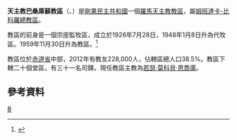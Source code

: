 {{Infobox Roman Catholic diocese
|Roman Catholic Diocese of = 天主教巴桑庫蘇教區
|Latin name of diocese = Dioecesis Basankusuensis
 |image =
 |caption =
 |location = [[剛果民主共和國|剛果民主共和國]] 
|territory = 赤道省中部
|population =228,000

|rite = [[罗马礼|罗马礼]]
|patron =
|province = 姆班達卡-比科羅
|established = 1926年
|cathedral = 聖伯多祿聖保祿主教座堂<ref>[http://www.cenco.cd/docs/documents/annuaires__rdc_2013.pdf Annuaire de L'Église Catholique en RD Congo] {{Wayback|url=http://www.cenco.cd/docs/documents/annuaires__rdc_2013.pdf |date=20140110092449 }}，頁114。</ref>
|co-cathedral =
|leadership = 主教 
|website = 
|pope =  
|patriarch= 
|metropolitan =
|ordinary = 若瑟·莫科貝·恩喬庫
|coadjutor archbishop = 
|coadjutor bishop = 
|auxiliary = 
|emeritus = }}

'''天主教巴桑庫蘇教區'''（{{lang-la|Dioecesis Basankusuensis}}、{{lang-fr|Diocèse de Basankusu}}）是[[剛果民主共和國|剛果民主共和國]]一個[[羅馬天主教|羅馬天主教]][[教區|教區]]，屬[[天主教姆班達卡-比科羅總教區|姆班達卡-比科羅總教區]]。

教區的前身是一個宗座監牧區，成立於1926年7月28日，1948年1月8日升為代牧區。1959年11月30日升為教區。<ref>{{cite journal
|journal=[[宗座公報|宗座公報]]
|publisher=梵蒂岡出版社
|date=1960年
|volume=52
|title=''Cum parvulum''
|page=372
|url=http://www.vatican.va/archive/aas/documents/AAS%2052%20%5B1960%5D%20-%20ocr.pdf
|access-date=2014-01-10
|archive-date=2016-04-09
|archive-url=https://web.archive.org/web/20160409030818/http://www.vatican.va/archive/aas/documents/AAS%2052%20%5B1960%5D%20-%20ocr.pdf
|dead-url=no
}}</ref>

教區位於[[赤道省|赤道省]]中部，2012年有教友228,000人，佔轄區總人口38.5%。教區下轄二十個堂區，有三十一名司鐸。現任教區主教為[[若瑟·莫科貝·恩喬庫|若瑟·莫科貝·恩喬庫]]。

==參考資料==
{{reflist}}

{{剛果民主共和國天主教教區}}
[[Category:剛果民主共和國天主教教區|B]]